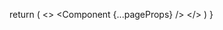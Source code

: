 
  return (
    <>
      <Script id="cookieyes" type="text/javascript" src="https://cdn-cookieyes.com/client_data/79720f07458d2632a2da54e2/script.js"></Script>
      <Script defer data-domain="flutter-explained.dev" src="https://plausible.io/js/script.js"></Script>
      <Head>
        <link
          rel="alternate"
          type="application/rss+xml"
          title="RSS"
          href="/feed.xml"
        />
        <link
          rel="preload"
          href="/fonts/Inter-roman.latin.var.woff2"
          as="font"
          type="font/woff2"
          crossOrigin="anonymous"
        />
      </Head>
      <AuthProvider>
        <Component {...pageProps} />
      </AuthProvider>
    </>
  )
}
